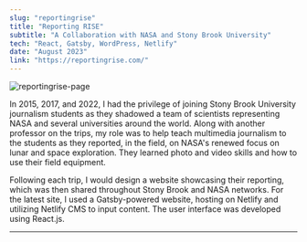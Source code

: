 ```yaml
---
slug: "reportingrise"
title: "Reporting RISE"
subtitle: "A Collaboration with NASA and Stony Brook University"
tech: "React, Gatsby, WordPress, Netlify"
date: "August 2023"
link: "https://reportingrise.com/"
---
```


![reportingrise-page](./rr.png)

In 2015, 2017, and 2022, I had the privilege of joining Stony Brook University journalism students as they shadowed a team of scientists representing NASA and several universities around the world. Along with another professor on the trips, my role was to help teach multimedia journalism to the students as they reported, in the field, on NASA's renewed focus on lunar and space exploration. They learned photo and video skills and how to use their field equipment. 

Following each trip, I would design a website showcasing their reporting, which was then shared throughout Stony Brook and NASA networks. For the latest site, I used a Gatsby-powered website, hosting on Netlify and utilizing Netlify CMS to input content. The user interface was developed using React.js.

---
